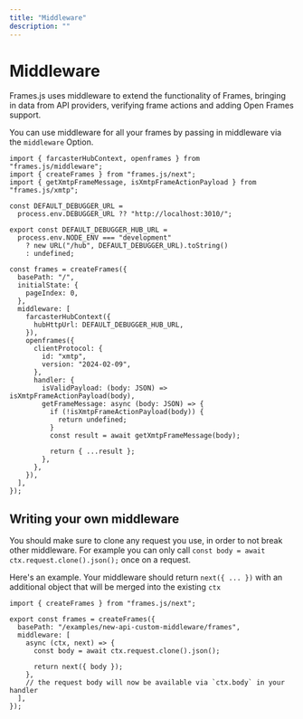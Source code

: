 ```yaml
---
title: "Middleware"
description: ""
---
```


# Middleware

Frames.js uses middleware to extend the functionality of Frames, bringing in data from API providers, verifying frame actions and adding Open Frames support.

You can use middleware for all your frames by passing in middleware via the `middleware` Option.

```tsx
import { farcasterHubContext, openframes } from "frames.js/middleware";
import { createFrames } from "frames.js/next";
import { getXmtpFrameMessage, isXmtpFrameActionPayload } from "frames.js/xmtp";

const DEFAULT_DEBUGGER_URL =
  process.env.DEBUGGER_URL ?? "http://localhost:3010/";

export const DEFAULT_DEBUGGER_HUB_URL =
  process.env.NODE_ENV === "development"
    ? new URL("/hub", DEFAULT_DEBUGGER_URL).toString()
    : undefined;

const frames = createFrames({
  basePath: "/",
  initialState: {
    pageIndex: 0,
  },
  middleware: [
    farcasterHubContext({
      hubHttpUrl: DEFAULT_DEBUGGER_HUB_URL,
    }),
    openframes({
      clientProtocol: {
        id: "xmtp",
        version: "2024-02-09",
      },
      handler: {
        isValidPayload: (body: JSON) => isXmtpFrameActionPayload(body),
        getFrameMessage: async (body: JSON) => {
          if (!isXmtpFrameActionPayload(body)) {
            return undefined;
          }
          const result = await getXmtpFrameMessage(body);

          return { ...result };
        },
      },
    }),
  ],
});
```

## Writing your own middleware

You should make sure to clone any request you use, in order to not break other middleware. For example you can only call `const body = await ctx.request.clone().json();` once on a request.

Here's an example. Your middleware should return `next({ ... })` with an additional object that will be merged into the existing `ctx`
```tsx
import { createFrames } from "frames.js/next";

export const frames = createFrames({
  basePath: "/examples/new-api-custom-middleware/frames",
  middleware: [
    async (ctx, next) => {
      const body = await ctx.request.clone().json();

      return next({ body });
    },
    // the request body will now be available via `ctx.body` in your handler
  ],
});

```